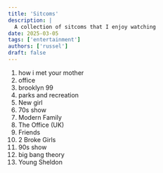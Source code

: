 ```yaml
---
title: 'Sitcoms'
description: |
  A collection of sitcoms that I enjoy watching
date: 2025-03-05
tags: ['entertainment']
authors: ['russel']
draft: false
---
```


1. how i met your mother
2. office
3. brooklyn 99
4. parks and recreation
5. New girl
6. 70s show
7. Modern Family
8. The Office (UK)
9. Friends
10. 2 Broke Girls
11. 90s show
12. big bang theory
13. Young Sheldon
